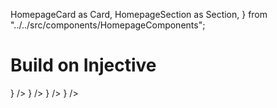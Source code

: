   HomepageCard as Card,
  HomepageSection as Section,
} from "../../src/components/HomepageComponents";


# Build on Injective

<Section title= "Read all about Injective or dive straight into the code with guides.">
  <Card
    title="Getting Started"
    description="Dive right into Injective with developer guides and tutorials."
    to="/develop/guides/"
    icon={<GrowIcon />}
  />          
  <Card
    title="Developer Tools"
    description="Set up your tooling to start building on Injective."
    to="/develop/tools/"
    icon={<CurrencyIcon />}
  />
<Card
    title="Injective Modules"
    description="The native building blocks of Injective."
    to="/develop/modules/Injective/auction"
    icon={<DistributedIcon />}
  />  
  <Card
    title="Core SDK Modules"
    description="A reference to Cosmos SDK modules available on Injective."
    to="/develop/modules/Core/auth/"
    icon={<CoreModulesIcon />}
  />  
  </Section>